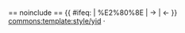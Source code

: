 <span style="font-size:{{{size|12pt}}};line-height:1.25em; font-family: {{{font-family|'Times New Roman'}}};" dir="{{{dir|rtl}}}" >{{{yid|ייִדיש לעבט}}}</span><noinclude>
<br clear="all" />
== noinclude ==
'''{{ns:help}}''' {{ #ifeq: {{urlencode:{{DIRECTIONMARK}}}} | %E2%80%8E | → | ← }} [[m:commons:template:style/yid|commons:template:style/yid]] · [[m:commons:template talk:style/yid|{{ns:talk}}]]

</noinclude>